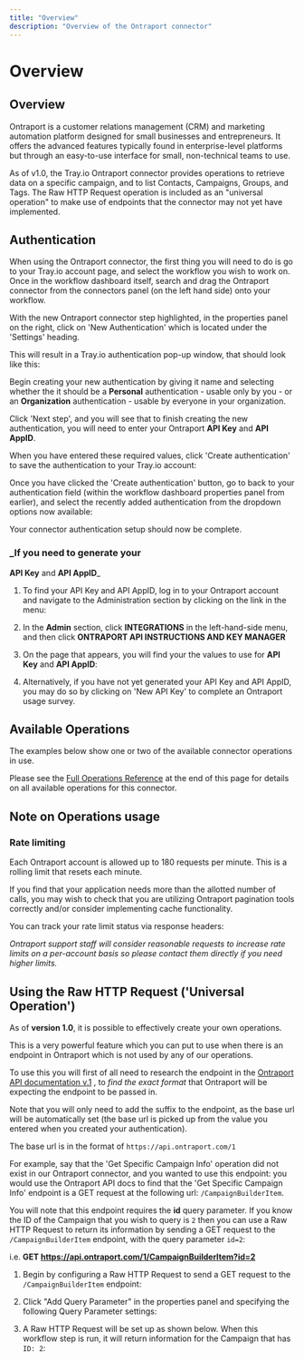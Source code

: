 ```yaml
---
title: "Overview"
description: "Overview of the Ontraport connector"
---
```


# Overview

## Overview

Ontraport is a customer relations management (CRM) and marketing automation platform designed for small businesses and entrepreneurs. It offers the advanced features typically found in enterprise-level platforms but through an easy-to-use interface for small, non-technical teams to use.

As of v1.0, the Tray.io Ontraport connector provides operations to retrieve data on a specific campaign, and to list Contacts, Campaigns, Groups, and Tags. The Raw HTTP Request operation is included as an "universal operation" to make use of endpoints that the connector may not yet have implemented.

## Authentication

When using the Ontraport connector, the first thing you will need to do is go to your Tray.io account page, and select the workflow you wish to work on. Once in the workflow dashboard itself, search and drag the Ontraport connector from the connectors panel (on the left hand side) onto your workflow.

With the new Ontraport connector step highlighted, in the properties panel on the right, click on 'New Authentication' which is located under the 'Settings' heading.

This will result in a Tray.io authentication pop-up window, that should look like this:

Begin creating your new authentication by giving it name and selecting whether the it should be a **Personal** authentication - usable only by you - or an **Organization** authentication - usable by everyone in your organization.

Click 'Next step', and you will see that to finish creating the new authentication, you will need to enter your Ontraport **API Key** and **API AppID**.

When you have entered these required values, click 'Create authentication' to save the authentication to your Tray.io account:

Once you have clicked the 'Create authentication' button, go to back to your authentication field (within the workflow dashboard properties panel from earlier), and select the recently added authentication from the dropdown options now available:

Your connector authentication setup should now be complete.

### _If you need to generate your

**API Key** and **API AppID**_

1. To find your API Key and API AppID, log in to your Ontraport account and navigate to the Administration section by clicking on the link in the menu:

1. In the **Admin** section, click **INTEGRATIONS** in the left-hand-side menu, and then click **ONTRAPORT API INSTRUCTIONS AND KEY MANAGER**

1. On the page that appears, you will find your the values to use for **API Key** and **API AppID**: 
2. Alternatively, if you have not yet generated your API Key and API AppID, you may do so by clicking on 'New API Key' to complete an Ontraport usage survey.

## Available Operations

The examples below show one or two of the available connector operations in use.

Please see the [Full Operations Reference](#operationsFull) at the end of this page for details on all available operations for this connector.

## Note on Operations usage

### Rate limiting

Each Ontraport account is allowed up to 180 requests per minute. This is a rolling limit that resets each minute.

If you find that your application needs more than the allotted number of calls, you may wish to check that you are utilizing Ontraport pagination tools correctly and/or consider implementing cache functionality.

You can track your rate limit status via response headers:

*Ontraport support staff will consider reasonable requests to increase rate limits on a per-account basis so please contact them directly if you need higher limits.*

> 

## Using the Raw HTTP Request ('Universal Operation')

As of **version 1.0**, it is possible to effectively create your own operations.

This is a very powerful feature which you can put to use when there is an endpoint in Ontraport which is not used by any of our operations.

To use this you will first of all need to research the endpoint in the [ Ontraport API documentation v.1](http://api.ontraport.com/doc/) , to *find the exact format* that Ontraport will be expecting the endpoint to be passed in.

Note that you will only need to add the suffix to the endpoint, as the base url will be automatically set (the base url is picked up from the value you entered when you created your authentication).

The base url is in the format of `https://api.ontraport.com/1`

For example, say that the 'Get Specific Campaign Info' operation did not exist in our Ontraport connector, and you wanted to use this endpoint: you would use the Ontraport API docs to find that the 'Get Specific Campaign Info' endpoint is a GET request at the following url: `/CampaignBuilderItem`.

You will note that this endpoint requires the **id** query parameter. If you know the ID of the Campaign that you wish to query is `2` then you can use a Raw HTTP Request to return its information by sending a GET request to the `/CampaignBuilderItem` endpoint, with the query parameter `id=2`:

i.e. **GET https://api.ontraport.com/1/CampaignBuilderItem?id=2**

1. Begin by configuring a Raw HTTP Request to send a GET request to the `/CampaignBuilderItem` endpoint:

1. Click "Add Query Parameter" in the properties panel and specifying the following Query Parameter settings:

1. A Raw HTTP Request will be set up as shown below. When this workflow step is run, it will return information for the Campaign that has `ID: 2`:
